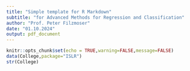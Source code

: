 ```yaml
---
title: "Simple template for R Markdown"
subtitle: "for Advanced Methods for Regression and Classification"
author: "Prof. Peter Filzmoser"
date: "01.10.2024"
output: pdf_document
---
```


```r
knitr::opts_chunk$set(echo = TRUE,warning=FALSE,message=FALSE)
data(College,package="ISLR")
str(College)
```
